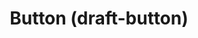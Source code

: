 ---
title: Button (draft-button)
navTitle: Button (draft-button)
excludeFromSidebar: true
deprecated: true
deprecationDate: TBA
deprecationMessage: Use `@kaizen/button` instead.
---